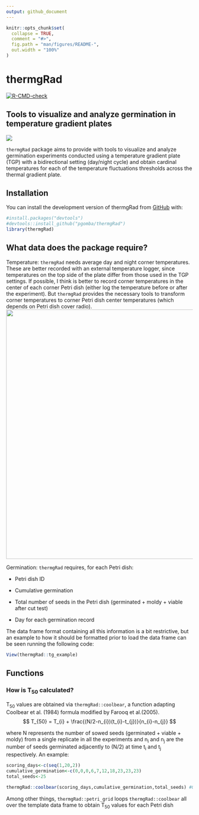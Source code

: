 ```yaml
---
output: github_document
---
```


<!-- README.md is generated from README.Rmd. Please edit that file -->

```r
knitr::opts_chunk$set(
  collapse = TRUE,
  comment = "#>",
  fig.path = "man/figures/README-",
  out.width = "100%"
)
```

# thermgRad

<!-- badges: start -->

[![R-CMD-check](https://github.com/pgomba/thermgRad/workflows/R-CMD-check/badge.svg)](https://github.com/pgomba/thermgRad/actions)

<!-- badges: end -->

## Tools to visualize and analyze germination in temperature gradient plates

![](images/head_title.png)

`thermgRad` package aims to provide with tools to visualize and analyze germination experiments conducted using a temperature gradient plate (TGP) with a bidirectional setting (day/night cycle) and obtain cardinal temperatures for each of the temperature fluctuations thresholds across the thermal gradient plate.

## Installation

You can install the development version of thermgRad from [GitHub](https://github.com/) with:

```r
#install.packages("devtools")
#devtools::install_github("pgomba/thermgRad") 
library(thermgRad)
```

## What data does the package require?

Temperature: `thermgRad` needs average day and night corner temperatures. These are better recorded with an external temperature logger, since temperatures on the top side of the plate differ from those used in the TGP settings. If possible, I think is better to record corner temperatures in the center of each corner Petri dish (either log the temperature before or after the experiment). But `thermgRad` provides the necessary tools to transform corner temperatures to corner Petri dish center temperatures (which depends on Petri dish cover radio).
<center>
<img src="images/scheme.png" width="672"/>
</center>
Germination: `thermgRad` requires, for each Petri dish:

-   Petri dish ID

-   Cumulative germination

-   Total number of seeds in the Petri dish (germinated + moldy + viable after cut test)

-   Day for each germination record

The data frame format containing all this information is a bit restrictive, but an example to how it should be formatted prior to load the data frame can be seen running the following code:

```r
View(thermgRad::tg_example)
```

## Functions

### How is T~50~ calculated?

T~50~ values are obtained via `thermgRad::coolbear`, a function adapting Coolbear et al. (1984) formula modified by Farooq et al.(2005). 
<center>
$$
T_{50} = T_{i} + \frac{(N/2-n_{i})(t_{i}-t_{j})}{n_{i}-n_{j}}
$$
</center>
where N represents the number of sowed seeds (germinated + viable + moldy) from a single replicate in all the experiments and n~i~ and n~j~ are the number of seeds germinated adjacently to (N/2) at time t~i~ and t~j~ respectively.
An example:
```r
scoring_days<-c(seq(1,20,2))
cumulative_germination<-c(0,0,0,6,7,12,18,23,23,23)
total_seeds<-25

thermgRad::coolbear(scoring_days,cumulative_germination,total_seeds) #Outputs T50
```
Among other things, `thermgRad::petri_grid` loops `thermgRad::coolbear` all over the template data frame to obtain T~50~ values for each Petri dish 
